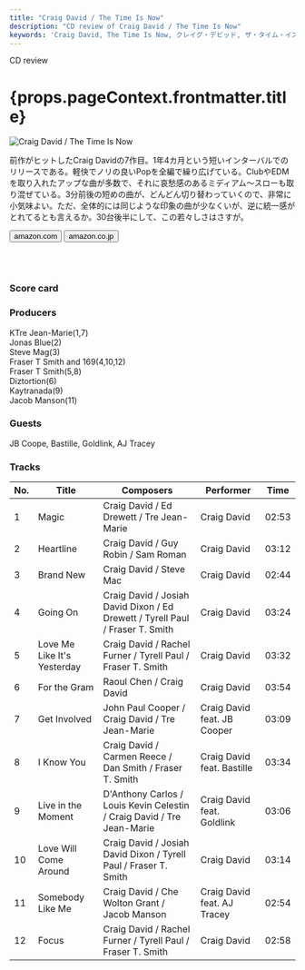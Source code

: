 ```yaml
---
title: "Craig David / The Time Is Now"
description: "CD review of Craig David / The Time Is Now"
keywords: 'Craig David, The Time Is Now, クレイグ・デビッド, ザ・タイム・イズ・ナウ'
---
```






<p className="largeP">CD review</p>
<h1 className="h1--no--margin">{props.pageContext.frontmatter.title}</h1>

<Row  className="image-card-group">
	<Column colMd={"4"} colLg={"4"} noGutterMdLeft="">
       <ImageCard>

![Craig David / The Time Is Now](../../images/cd/craigdavid3L.jpg) 

</ImageCard>
	</Column>
	<Column colMd={"8"} colLg={"8"} noGutterMdLeft="">
	<p>
	前作がヒットしたCraig Davidの7作目。1年4カ月という短いインターバルでのリリースである。軽快でノリの良いPopを全編で繰り広げている。ClubやEDMを取り入れたアップな曲が多数で、それに哀愁感のあるミディアム～スローも取り混ぜている。3分前後の短めの曲が、どんどん切り替わっていくので、非常に小気味よい。ただ、全体的には同じような印象の曲が少なくいが、逆に統一感がとれてるとも言えるか。30台後半にして、この若々しさはさすが。
	</p>
	<div>
	  <Button href="https://amzn.to/2Oc233B" kind="primary" size="small" renderIcon={ArrowUpRight24}>
      amazon.com
      </Button>
      <Button href="https://amzn.to/2ZdZC6M" kind="secondary" size="small" renderIcon={ArrowUpRight24}>
      amazon.co.jp
      </Button>
	</div>
	<a href="https://geo.music.apple.com/jp/album/the-time-is-now-deluxe/1281090564?mt=1&app=music&ls=1&at=11lcug" style="display:inline-block;overflow:hidden;background:url(https://linkmaker.itunes.apple.com/ja-jp/lockup.svg?releaseDate=2018-01-26T00:00:00Z&kind=album&bubble=apple_music&style=mono-black) no-repeat;width:180px;height:45px;"></a>
	<a href="https://geo.music.apple.com/jp/album/the-time-is-now-deluxe/1281090564?app=itunes&at=11lcug" style="display:inline-block;overflow:hidden;background:url(https://linkmaker.itunes.apple.com/ja-jp/badge-lrg.svg?releaseDate=2018-01-26T00:00:00Z&kind=album&bubble=itunes_music) no-repeat;width:140px;height:45px;"></a>
	</Column>
</Row>
<Row >
	<Column colMd={"4"} colLg={"4"} noGutterMdLeft="">
<div>
    <h3>Score card</h3>
	<SliderJS1 value="5" />
    <SliderJS2 value="1" />
	<SliderJS3 value="1" />
    <SliderJS4 value="8" />
</div>
</Column>
<Column colMd={"8"} colLg={"8"} noGutterMdLeft="">
<div>
<h3>Producers</h3>
<p>
KTre Jean-Marie(1,7)
<br/>Jonas Blue(2)
<br/>Steve Mag(3)
<br/>Fraser T Smith and 169(4,10,12)
<br/>Fraser T Smith(5,8)
<br/>Diztortion(6)
<br/>Kaytranada(9)
<br/>Jacob Manson(11)
</p>
<h3>Guests</h3>
<p>
JB Coope, Bastille, Goldlink, AJ Tracey
</p>
</div>
</Column>
</Row>

<h3>Tracks</h3>

| No. |	 Title                      |	 Composers                                                                  |	 Performer                |	 Time |
| --- |	--------------------------- | ----------------------------------------------------------------------------- | --------------------------- | ----- |
| 1	  |	Magic                      	| Craig David / Ed Drewett / Tre Jean-Marie                                    	| Craig David                 |	02:53 |
| 2	  |	Heartline                  	| Craig David / Guy Robin / Sam Roman                                          	| Craig David                 |	03:12 |
| 3	  |	Brand New                  	| Craig David / Steve Mac                                                      	| Craig David                 |	02:44 |
| 4	  |	Going On                   	| Craig David / Josiah David Dixon / Ed Drewett / Tyrell Paul / Fraser T. Smith	| Craig David                 |	03:24 |
| 5	  |	Love Me Like It's Yesterday | Craig David / Rachel Furner / Tyrell Paul / Fraser T. Smith                  	| Craig David                 |	03:32 |
| 6	  |	For the Gram               	| Raoul Chen / Craig David                                                     	| Craig David                 |	03:54 |
| 7	  |	Get Involved               	| John Paul Cooper / Craig David / Tre Jean-Marie                              	| Craig David feat. JB Cooper |	03:09 |
| 8	  |	I Know You                 	| Craig David / Carmen Reece / Dan Smith / Fraser T. Smith                     	| Craig David feat. Bastille  |	03:34 |
| 9	  |	Live in the Moment         	| D'Anthony Carlos / Louis Kevin Celestin / Craig David / Tre Jean-Marie       	| Craig David feat. Goldlink  |	03:06 |
| 10  |	Love Will Come Around      	| Craig David / Josiah David Dixon / Tyrell Paul / Fraser T. Smith             	| Craig David                 |	03:14 |
| 11  |	Somebody Like Me           	| Craig David / Che Wolton Grant / Jacob Manson                                	| Craig David feat. AJ Tracey |	02:54 |
| 12  |	Focus                      	| Craig David / Rachel Furner / Tyrell Paul / Fraser T. Smith                  	| Craig David                 |	02:58 |
